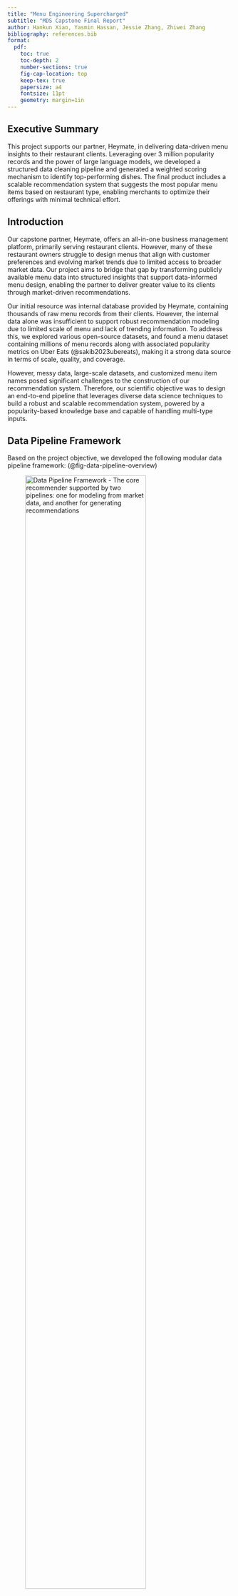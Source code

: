 ```yaml
---
title: "Menu Engineering Supercharged"
subtitle: "MDS Capstone Final Report"
author: Hankun Xiao, Yasmin Hassan, Jessie Zhang, Zhiwei Zhang
bibliography: references.bib
format:
  pdf:
    toc: true
    toc-depth: 2
    number-sections: true
    fig-cap-location: top
    keep-tex: true
    papersize: a4
    fontsize: 11pt
    geometry: margin=1in
---
```


## Executive Summary

This project supports our partner, Heymate, in delivering data-driven menu insights to their restaurant clients. Leveraging over 3 million popularity records and the power of large language models, we developed a structured data cleaning pipeline and generated a weighted scoring mechanism to identify top-performing dishes. The final product includes a scalable recommendation system that suggests the most popular menu items based on restaurant type, enabling merchants to optimize their offerings with minimal technical effort.

## Introduction

Our capstone partner, Heymate, offers an all-in-one business management platform, primarily serving restaurant clients. However, many of these restaurant owners struggle to design menus that align with customer preferences and evolving market trends due to limited access to broader market data. Our project aims to bridge that gap by transforming publicly available menu data into structured insights that support data-informed menu design, enabling the partner to deliver greater value to its clients through market-driven recommendations.

Our initial resource was internal database provided by Heymate, containing thousands of raw menu records from their clients. However, the internal data alone was insufficient to support robust recommendation modeling due to limited scale of menu and lack of trending information. To address this, we explored various open-source datasets, and found a menu dataset containing millions of menu records along with associated popularity metrics on Uber Eats (@sakib2023ubereats), making it a strong data source in terms of scale, quality, and coverage.

However, messy data, large-scale datasets, and customized menu item names posed significant challenges to the construction of our recommendation system. Therefore, our scientific objective was to design an end-to-end pipeline that leverages diverse data science techniques to build a robust and scalable recommendation system, powered by a popularity-based knowledge base and capable of handling multi-type inputs.

\newpage

## Data Pipeline Framework

Based on the project objective, we developed the following modular data pipeline framework: (@fig-data-pipeline-overview)

![Data Pipeline Framework - The core recommender supported by two pipelines: one for modeling from market data, and another for generating recommendations](../image/final_1_data_pipeline_overview.png){#fig-data-pipeline-overview width="80%" fig-align="center"}

### Model Input Pipeline (Horizontal Workflow)

1. Data Ingestion: After researching across multiple open-source datasets, we found a Uber Eats dataset from Kaggle covers a wide range of restaurant types, menu items, and their corresponding descriptions. 
2. Feature Engineering: As the raw dataset was quite messy, it needed to undergo a series of preprocessing and standardization process so that we can use them for further popularity score calculation. 
3. Knowledge Base Construction: Under suggestion and domain knowledge from the project partner,we buily a weighted scoring knowledge base on various popularity metrics. This serves as the foundation for capturing market trends and powering recommendations.

### Testing and Production Pipeline (Vertical Workflow)

1. Recommender Input: The recommender system can process JSON inputs from two sources, including client restaurant type from Heymate internal database, and user input of restaurant types via the web portal for real-time recommendations.
2. Recommendation Module: Based on the specified restaurant type, the engine searches the knowledge base, ranks menu items using scoring logic, and generates a tailored Recommended Item List.
3. Output Visualization: Final recommendations are displayed through a user-friendly dashboard, enabling clear interpretation and easy action on the results.

## Transition from Framework to Data Product

Having established our framework, we shifted our focus to building a scalable data product. At its core is a recommendation engine that suggests top-performing dishes by leveraging aggregated popularity patterns from similar restaurant types.

### Data Wrangling Module

#### Exploratory Data Analysis

To support the development of a robust recommendation engine, we first conducted exploratory data analysis (EDA) to assess data quality and structure. The insights suggest the need to perform wrangling tasks for a clean, consistent, and high-quality model input dataset.

1. **Data Quality and Inconsistencies:** The raw Uber Eats data contains more than 5 million menu records, but it presented significant quality issues (shown in @tbl-null-entries), including missing critical metrics, formatting inconsistencies, posing a major challenge in popularity score calculation. Therefore, we implemented preprocessing logic to remove all these incomplete, duplicated, or other invalid menu records, which results in around 3.2 million records for next step.

```r
library(readr)
library(knitr)

null_data <- read_csv("../data/null_entries_ubereats.csv") 
kable(null_data, caption = "Null Entries in Uber Eats dataset (Model Input Data) {#tbl-null-entries}")
```

2. **Large-Scale Data Processing:** Even after preprocessing, the dataset still contained over **3 million** records, making full in-memory processing impractical due to runtime and memory constraints. To ensure scalability, we implemented batch processing by retrieving indexed chunks and deployed it via a Flask framework with multithreaded API calls for concurrent execution.

\newpage

3. **Menu Naming Variability:** The biggest challenge was the inconsistent naming of similar dishes, for example, “seafood fried rice” appeared in various forms and languages (@fig-seafood-fried-rice-var). This hindered similarity comparisons and recommendation accuracy. To address this, we used OpenAI’s GPT API for semantic standardization, enhancing consistency and model performance.

![Seafood Fried Rice Spelling Variation](../image/final-6-seafood_fried_rice_products.png){#fig-seafood-fried-rice-var width="80%" fig-align="center"}

#### Solution Pipeline

All wrangling tasks were encapsulated in modular Python scripts and integrated into a unified data pipeline (@fig-training-pipline). This pipeline includes:

![Solution Pipeline (Model Training)](../image/final_3_training_pipline.png){#fig-training-pipline width="80%" fig-align="center"}

1. Data Cleaning: Due to inconsistencies in the raw menu data from Uber Eats, we implemented preprocessing procedures. Since dishes were named differently across restaurants, we developed a semantic standardization pipeline powered by the GPT API to normalize dish names and group similar items under unified labels.
2. Cleaning Deployment: This standardization process was deployed using a Flask-based batch-processing mechanism to enable concurrent processing. The Heymate engineering team will explore Azure as a potential option for faster and automated deployment. Each batch of raw data was processed and uploaded to generate a cleaned dataset.
3. Scoring and Knowledge Base: Once the data was standardized, we joined each menu item with key popularity metrics. This aggregated table will be stored and used to calculate popularity scores, which will be discussed in detail in a later section.

For the model testing dataset (@fig-testing-pipline), the similar logic is applied here as Heymate's internal database also exbihits some extent of quality issues (shown in @fig-null-internal). The standardized input will pass through the recommender system to generate top-rated dish recommendations.

![Null Entries in internal dataset (Model Testing Data)](../image/final_2_null_internal.png){#fig-null-internal width="60%" fig-align="center"}

![Solution Pipeline (Model Testing)](../image/final_4_testing_pipline.png){#fig-testing-pipline width="80%" fig-align="center"}

### Data Cleaning Module

After reviewing the overall pipeline, we now take a closer look at the data cleaning component, which plays a key role in addressing inconsistencies in menu dish names and enhancing the quality of downstream recommendations.
Specifically, we want to address following issues:

- Mixed languages: Many item names contain both English and non-English text (@fig-cleaning-challenge).
- Inconsistent restaurant types: Broad categories (e.g. “American”) are mixed with specific terms (e.g. “wings”, “sandwich”), making aggregation difficult.
- Combo indicators: Expressions such as “Combo”, “Set of Two”, or “Family Meal” are used inconsistently, complicating identification.
- Quantity terms: Words like “6 Pc” add additional noise and make parsing less accurate.

![Cleaning Challenge Example](../image/final_9_cleaning_challenge.png){#fig-cleaning-challenge width="30%" fig-align="center"}

Without resolving these issues, it would have been impossible to run any structured analysis across restaurants at scale. Since our project timeline are relatively tight, we decided to utilize GPT API as it can achieve semantic inference, format alignment, as well as language processing in a more efficient manner while maintaining relativeky great quality. Therefore, we developed a prompt-engineering pipeline that includes two main parts:

1. System prompt: Defines the input and output schema as well as cleaning rules, such as how to identify the core dish name, extract up to five descriptors, determine whether an item is a combo, and standardize the restaurant type.
2. User prompt: Feeds batches of raw menu rows into the model in a list of dictionary format.

The GPT model returns structured output for each menu item, including (@fig-cleaned-example):

- `dish_base`: core identity (e.g. “fried rice”).
- `dish_flavor`: tags like cooking method or toppings (e.g. [“chicken”]).
- `is_combo`: boolean indicating if the item is a combo.
- `restaurant_type_std`: standardized restaurant type aligned with Google Maps Food and Drinks category. 

![Cleaned Menu Iten Example](../image/final_10_cleaned_example.png){#fig-cleaned-example width="70%" fig-align="center"}

To ensure extraction quality and reliability, we iteratively refined our prompt engineering strategy:

- Required vs. optional fields: We clearly specified which fields (e.g. item name) must be present, and which are optional (e.g. menu description). When optional fields were missing, the model was instructed to infer based on other inputs.
- Formatting rules: We enforced strict formatting in the output, including lowercase, singular, American English spellings, to ensure consistency.
- Controlled restaurant type output: We constrained the model to select from a fixed list of restaurant types aligned with Google Maps Food and Drinks categories.
- Combo identification: We embedded recognition logic for different combo indicators, such as “set of”, “combo”, or “family meal”.
- Prompt length optimization: Through iterative testing, we shortened prompt size while maintaining output quality, helping reduce API costs.
- Row indexing: Each row in the batch was assigned a unique index to link the model’s structured output back to other features like rating or score.

With this module, we were able to clean inconsistent menu data into a structured format suitable for downstream analysis and recommendation.


### Recommendations Algorithm

![Recommendations Workflow](../image/final_5_recommendation_flow.png){#fig-rec-flow width="80%" fig-align="center"}

#### Feature Integration
Once the LLM produces cleaned menu data (in table `cleaned_menu_mds`), we proceeded to feature integration, enriching this data with relevant popularity metrics.
At this stage, we:

- Joined the cleaned Uber Eats menu data (text data) with popularity metrics in the original Uber Eats metadata table `Restaurants_mds`, which contains rating counts and rating scores.
- This step allowed us to bring back three key popularity indicators that were temporarily removed during cleaning:
    - Number of Ratings: how many users rated the dish
    - Average Rating: the restaurant average rating score given by users
    - Item Frequency: how often a dish appears, counting occurrences grouped by dish base, dish flavor, and restaurant type
- We also removed entries where `is_combo == True` to avoid noise in popularity estimates.

The resulting dataset forms the **core knowledge base**, a structured, popularity-aware version of Uber Eats data, on which all recommendations are based.

### Normalize Matrix
For popularity score calculation, as the raw values of frequency or rating counts can be heavily skewed or on different scales. We applied **MinMaxScaler** to rescale them to the [0, 1] range to ensure that the three indicators (rating counts, rating scores, frequency) are comparable and balanced.

Normalized columns include:

- `freq_scaled`: normalized frequency of the dish
- `rating_scaled`: normalized count of user ratings
- `score_scaled`: normalized average user rating

This step creates a uniform basis for computing the final popularity score.

### Compute Popularity Score

We calculate a weighted popularity score for each dish as follows:

`popularity_score = (0.2 * freq_scaled + 0.6 * rating_scaled + 0.2 * score_scale)`
 
These weights were selected based on exploratory testing and domain intuition from the partner, prioritizing the number of reviews as a strong signal of customer engagement,  an approach supported by industry practices/research  in similar recommendation systems (@chitalia2023yelp @alrubaye2020github)

- **60% rating count: (`rating_scaled`)** Measures how many people have reviewed; we viewed it  as the strongest proxy of broad customer engagement.
- **20% average score: (`score_scaled`)** captures perceived quality but is often biased by low volume.
- **20% frequency: (`freq_scaled`)** reflects widespread presence on menus but doesn’t always indicate desirability.  
All computed scores are stored in a SQL table: `cleaned_menu_with_popularity`
This becomes the knowledge base table used for filtering and recommendations.

### Group and Rank Dishes (Filtering & Output Logic)

At recommendation time, the system:

1. Accepts input from a restaurant partner (up to 3 restaurant types)
2. Filters the knowledge base (`cleaned_menu_with_popularity`) using:
    - Exact matches on restaurant_type_std
    - Filters out duplicate dishes (e.g. same base/flavor combo for the same type)
3. For multi-type requests, the popularity scores are averaged across the selected types
4. Dishes are then ranked based on their average popularity score

Finally, the top N dishes (configurable) are returned as output.

#### Clarification on Filtering Scope

Currently, our system supports **structured filtering only** specifically, by one to three restaurant_type_std values (e.g. "pizza restaurant"). These types are extracted during LLM cleaning and matched exactly during the filtering process. This was inspired by best practices in popularity-based recommenders, which focus on transparency and operational simplicity in early-stage deployment @keshetti2020popularity.
At this stage, we do **not** support:

- Keyword-based filtering (e.g. searching for "pepperoni")
- Semantic/embedding-based matching (e.g. interpreting "comfort food" or "something spicy")
- GPT-powered fuzzy search at recommendation time

This was a deliberate choice to prioritize __transparency, control,__ and __execution speed__ in our MVP. Additionally, our dataset, though enriched and cleaned, lacked consistent free-text queries or labelled user intent, which made implementing semantic search or GPT-based query interpretation less feasible at this stage.

## Example Use Case: Recommending for a Pizza Restaurant

To demonstrate how the recommendation engine works in practice, we include a use case where a partner restaurant is identified as a **“pizza restaurant”**. The system filters all dishes from our cleaned Uber Eats knowledge base that match this restaurant type and scores each based on its normalized rating score, frequency, and rating count. The weighted score is then used to rank the items, returning the top 10 most relevant dishes.

As shown in the figure below @fig-rec-example, the top-ranked items for a pizza restaurant include popular classics such as:

- Pizza (cheese) and Pizza (pepperoni) — widely rated and highly frequent across menus.
- Pizza (meat lover) and Spaghetti (meatball) — dishes with consistent performance.
- Less expected but still relevant items like Papadia (parmesan crust) also appear due to strong metric combinations.

![Recommendations For a Pizza Restaurant”](../image/final-7-rec-example.png){#fig-rec-example width="80%" fig-align="center"}

### Visualization Demo: Surfacing Actionable Recommendations

![Visualization Demo”](../image/final-8-viz.png){#fig-viz-demo width="80%" fig-align="center"}

To make our recommendation results interpretable and actionable, we built a two-part visualization:

#### CRM System Integration Mockup 
On the left of @fig-viz-demo, we show a conceptual UI for how this recommendation module could be embedded in the Heymate CRM by the Heymate engineering team. This allows restaurant managers to easily access insights from their dashboard, specifically under the “Recommendation” tab, alongside other operational menus.

#### Recommendation Output Visualization
On the right of @fig-viz-demo is an Altair-based bar chart showcasing the top dishes sorted by computed popularity score. Key design features include:

- Top 3 highlights using Heymate brand colours (yellow, red, rose).
- Pop score bars are annotated directly with percentage labels.
- Hover tooltips for dish name and score for ease of exploration.
- Combined label (dish base + flavor) for intuitive comprehension.

This visualization not only validates that our scoring pipeline works but also provides a clear and professional way for stakeholders to compare and act on dish performance. It is also exportable as a standalone HTML component and ready for dashboard integration.

## How to Use the Data Product

We designed this data product to support Heymate’s internal team and clients in making data-informed menu decisions. 

### Intended Usage
Heymate can utilize this tool in two primary ways:

- Internal Use Mode: 
    - Data Update & Validation: When a new data source becomes available, the internal team can upload and process it through the system to evaluate performance with updated inputs.
    - Testing & Iteration: By inputting internal client restaurant types, internal users can assess the quality of dish name cleaning and observe how the system generates standardized output. This enables iterative refinement and ensures reliability before onboarding new clients.
- Client-Facing Deployment: On the frontend, a client can simply select their restaurant type (e.g. “pizza restaurant”), and the system returns a list of top recommended dishes based on aggregated popularity metrics from similar restaurants. This empowers merchants to make data-driven menu decisions aligned with current market trends.

Overall speaking, to enable a scalable, end-to-end pipeline that supports both internal testing and client-facing deployment, we applied several key data science techniques. Below, we highlight three methods that were critical to addressing real-world data challenges.

## Data Science Methods

We applied many data science techniques in our capstone project and are highlighting 3 here:

- LLM Integration
- Distributed Deployment
- Materialized View

### LLM Integration
We leveraged large language models (LLMs) to clean and standardize the menu data. The raw data was not available for direct use in our recommendation system due to inconsistencies in formatting, spelling variations, and the presence of multiple languages. By integrating LLMs, we were able to extract key information of dish bases and dish flavors, from item names, categories, and descriptions with high accuracy. Even in the case when the description is missing, the LLMs can still infer the information from the item name and category, as well as the context of the restaurant name.

#### Limitation

This approach requires payment for API usage. After evaluating trade-offs between computational power and cost, we chose to use the **ChatGPT-4o mini** model.

#### Alternative Methods Considered

- Regular Expressions: Effective for extracting structured patterns, but not feasible here due to inconsistent formatting and multilingual input.
- Custom Deep Learning Model: While potentially powerful, this would require labelled training data and significant time and computational resources. We don’t have such resources within our project scope.
- Locally Deployed LLM: This could reduce long-term costs, but setup and maintenance would bring practical challenges within our capstone timeline.

### Distributed Deployment
Our project involved processing a large dataset, over 3 million rows from the Uber Eats dataset. Cleaning this data sequentially would have taken approximately 5,000 hours, which was not feasible within our timeline. To solve this, we implemented a distributed deployment infrastructure to significantly speed up processing.
We designed and deployed an HTTP-triggered function to process data in batches. Each instance is triggered via a web request, with the batch range passed as parameters. The system logs the task status at both the start and end of execution. To monitor tasks internally, we also built a dashboard in Looker Studio.
Initially, we planned to deploy using Azure Functions on our partner’s cloud infrastructure. However, due to security configuration challenges, we were unable to proceed with this plan. As a fallback, we deployed the system locally using the Flask framework and ran up to 20 worker instances concurrently, achieving a 20x speedup.

#### Limitation
The number of concurrent worker instances is limited by the ChatGPT API rate limit.

#### Alternative Approaches Considered
We evaluated other cloud deployment solutions, such as EC2 from Amazon Web Services and Google Cloud Functions from the Google Cloud Platform. However, our partner uses Microsoft Azure, and we prioritized consistency within that ecosystem. In the future, our partner’s engineering team plans to migrate our local deployment to Azure Functions, once security configurations are in place.

### Materialized View
A Materialized View (also known as a Persistent Derived Table) is a database optimization technique that stores the result of a query as a physical table. This allows for much faster data retrieval by avoiding repeated computation over large datasets.
Initially, it took around 6 minutes to generate a restaurant recommendation due to the volume of data. Such delays are unacceptable in production, especially since the recommendation module will eventually be integrated into the partner’s CRM system.
To optimize query performance, we implemented a materialized view to cache pre-computed results. This optimization reduced runtime from 6 minutes to just 3 seconds.

#### Limitations

- Additional Storage Cost: The materialized view aggregates data from the original 3-million-row table, incurring some storage cost. However, this is minimal relative to the base data and is not a major concern.
- Maintenance and Updates: When new data is ingested into the model input pipeline, the materialized view must be refreshed. To handle this, we established an automated workflow that updates the materialized view upon the successful completion of each data ingestion task.

## Justification Over Other Products/Interfaces

There are existing solutions that rely entirely on LLMs to build AI agents for restaurant recommendations. In these systems, user inputs are translated into prompts and sent to an LLM, which generates recommendations based on its internal knowledge.

However, this approach has several clear limitations:

1.	LLMs are transformer-based models and are not well-suited for handling structured logic or computations involving large-scale tabular data.
2.	Interpretability is low: these systems often function as black boxes, making it difficult to understand or explain how the recommendations are generated.
3.	Lack of real market data: These models typically do not incorporate up-to-date or domain-specific datasets. In contrast, our system is built on a dataset of over 3 million real menu records, providing a much more grounded and data-driven foundation for recommendations.

## Conclusions and Recommendations

### What Problem Were We Solving?
Heymate seeks to empower its restaurant partners by offering data-driven menu recommendations that encourage customer return visits. However, partners often lack clear insights into which menu items perform well across the market and why. Our project aimed to close this gap by designing a popularity-based recommendation system that scores dishes based on the number of ratings, average rating scores, and frequency across menus, offering partners a transparent foundation for data-backed decision-making.

### How Does Our Solution Address It?
We developed a full-stack pipeline that:

- Cleans and standardizes restaurant menu data using LLMs,
- Joins the cleaned internal menu with Uber Eats data to enrich it with restaurant-level popularity signals,
- Computes a weighted popularity score using MinMaxScaler across three metrics,
- Filters and ranks menu items based on restaurant type(s),
- Visualizes the results in an interactive Altair chart for use in Heymate's CRM.

This product functions well as a minimum viable recommendation engine, particularly for restaurant partners without access to historical purchase data. Its transparent logic and simple interface make it accessible for immediate use and experimentation.
 
### Limitations

While our data product offers a practical solution for transforming raw menu data into structured insights, several limitations remain:

- **Popularity Bias:** Our current popularity scoring system relies on static metrics due to the lack of real transaction data. This makes it a proxy measure and may not fully reflect true customer preferences. The score could be further improved by incorporating additional quantitative features like price, review volume, or order frequency if available in the future.
- **Static Reference:** Our analysis is currently based on static snapshots of menu data. Without timestamped records, we are unable to capture how item popularity or menu composition evolves. This limits our ability to detect trends such as seasonal specials or emerging bestsellers.
- **Hard Filtering:** Restaurant type filtering is an exact match only (e.g. “pizza restaurant”), limiting support for broader or fuzzy queries like “comfort food” or “date night meals”. A more flexible filtering mechanism could improve the versatility of the tool.
- **Evaluation Challenge:** Due to limited deployment and lack of real-time feedback from users, our validation process is based on illustrative case studies (e.g. the pizza restaurant example). While useful for demonstration, A/B testing or real user feedback would be necessary to confirm the real-world effectiveness of the tool.
- **Scalability Constraint:** Although our local pipeline performs well, we haven’t deployed it to Azure yet due to resource and security constraints. As a result, the system is not yet scalable enough for real-time or production use cases.
- **Lack of Granular Personalization:** While our system standardizes restaurant types (e.g. “Chinese restaurant”), it does not yet support finer-grained classification at the sub-type level (e.g. “Szechuan,” “Cantonese”). Additionally, the recommender ignores important factors such as local popularity, pricing, and user-specific preferences. These limitations reduce the system’s ability to deliver tailored insights for diverse audiences.
 
### Recommendations for Heymate

To evolve this prototype into a production-ready recommender, we recommend:

1. Temporal Tracking: Incorporate timestamped data to uncover seasonal patterns and trends.
2. Restaurant Feedback Loop: Integrate feedback from partner restaurants to refine recommendations over time.
3. Semantic Filtering: Support flexible, natural-language queries using embeddings or GPT-powered matching.
4. Cloud Deployment: Deploy to Azure to support scalability and integrate directly with Heymate’s CRM system.
5. Subtype Extraction: Enhance LLM outputs with more detailed tags (e.g. “spicy,” “gluten-free,” “vegan”) for deeper filtering.
6. Evaluation Framework: Design structured evaluations using click data, client interviews, or business KPIs to measure impact.
 
Our product lays a solid foundation for **scalable, transparent**, and **explainable menu recommendations**. With further iteration, it can evolve into a dynamic and adaptive system that supports Heymate’s long-term vision for partner success.

{{< pagebreak >}}

## References
